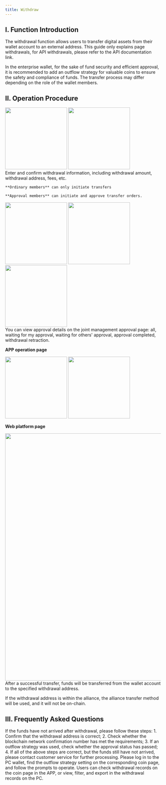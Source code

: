 ```yaml
---
title: Withdraw
---
```


## I. Function Introduction

The withdrawal function allows users to transfer digital assets from their wallet account to an external address. This guide only explains page withdrawals, for API withdrawals, please refer to the API documentation link.

In the enterprise wallet, for the sake of fund security and efficient approval, it is recommended to add an outflow strategy for valuable coins to ensure the safety and compliance of funds. The transfer process may differ depending on the role of the wallet members.

## II. Operation Procedure

<Steps>
<Step title="Select Wallet">
<div className="w-full flex items-center justify-center">
  <CardGroup cols={2}>
        <img src="/images/custody-guide/use3.png" width="200"/> 
        <img src="/images/custody-guide/transfer1en.png" width="200"/>
    </CardGroup>
</div>

</Step>
<Step title="Fill in and Confirm Transfer Information">
    Enter and confirm withdrawal information, including withdrawal amount, withdrawal address, fees, etc.

    **Ordinary members** can only initiate transfers    

    **Approval members** can initiate and approve transfer orders.

<div className="w-full flex items-center justify-center">
<CardGroup cols={3}>
    <img src="/images/custody-guide/transfer2en.png" width="200"/>
    <img src="/images/custody-guide/transfer3en.png" width="200"/>
    <img src="/images/custody-guide/transfer4en.png" width="200"/>
</CardGroup>
</div>


 </Step>

<Step title="Approval Process">
You can view approval details on the joint management approval page: all, waiting for my approval, waiting for others' approval, approval completed, withdrawal retraction.

**APP operation page**

<div className="w-full flex items-center justify-center">
<CardGroup cols={2}>
    <img src="/images/custody-guide/transfer8en.png" width="200"/>
    <img src="/images/custody-guide/transfer9en.png" width="200"/>
</CardGroup>
</div>


**Web platform page**
<div className="w-full flex items-center justify-center">
    <img src="/en/images/user-guide/截屏2025-07-03 15.42.36.png" width="800"/>
</div>

</Step>
<Step title="Transfer Success">
After a successful transfer, funds will be transferred from the wallet account to the specified withdrawal address.

If the withdrawal address is within the alliance, the alliance transfer method will be used, and it will not be on-chain.
</Step>
</Steps>

## III. Frequently Asked Questions

<Accordion title="What to do if the funds have not arrived after withdrawal?">
If the funds have not arrived after withdrawal, please follow these steps:
1. Confirm that the withdrawal address is correct;
2. Check whether the blockchain network confirmation number has met the requirements;
3. If an outflow strategy was used, check whether the approval status has passed;
4. If all of the above steps are correct, but the funds still have not arrived, please contact customer service for further processing.
</Accordion>
<Accordion title="How to add an outflow strategy?">
Please log in to the PC wallet, find the outflow strategy setting on the corresponding coin page, and follow the prompts to operate.
</Accordion>
<Accordion title="How to check withdrawal records?">
Users can check withdrawal records on the coin page in the APP, or view, filter, and export in the withdrawal records on the PC.
</Accordion>